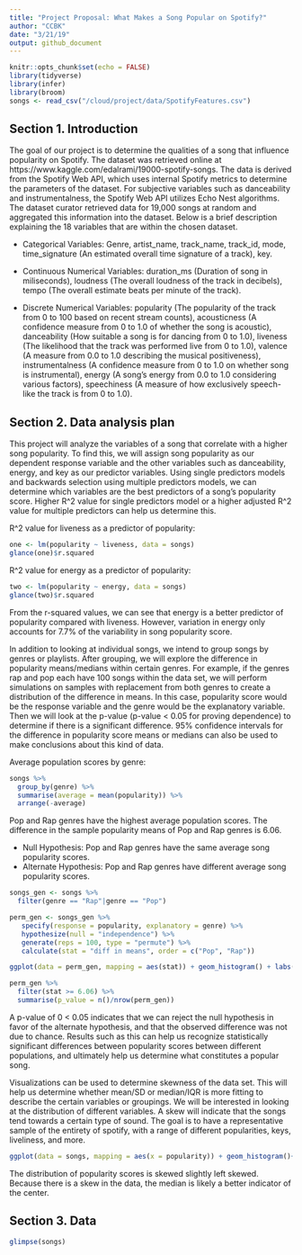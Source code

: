```yaml
---
title: "Project Proposal: What Makes a Song Popular on Spotify?"
author: "CCBK"
date: "3/21/19"
output: github_document
---
```

```r
knitr::opts_chunk$set(echo = FALSE)
library(tidyverse)
library(infer)
library(broom)
songs <- read_csv("/cloud/project/data/SpotifyFeatures.csv")
```

## Section 1. Introduction

The goal of our project is to determine the qualities of a song that influence popularity on Spotify. The dataset was retrieved online at https://www.kaggle.com/edalrami/19000-spotify-songs. The data is derived from the Spotify Web API, which uses internal Spotify metrics to determine the parameters of the dataset. For subjective variables such as danceability and instrumentalness, the Spotify Web API utilizes Echo Nest algorithms. The dataset curator retrieved data for 19,000 songs at random and aggregated this information into the dataset. Below is a brief description explaining the 18 variables that are within the chosen dataset. 
 
+ Categorical Variables:
Genre, artist_name, track_name, track_id, mode, time_signature (An estimated overall time signature of a track), key.

+ Continuous Numerical Variables:
duration_ms (Duration of song in miliseconds), loudness (The overall loudness of the track in decibels), tempo (The overall estimate beats per minute of the track).

+ Discrete Numerical Variables:
popularity (The popularity of the track from 0 to 100 based on recent stream counts),
acousticness (A confidence measure from 0 to 1.0 of whether the song is acoustic),
danceability (How suitable a song is for dancing from 0 to 1.0), liveness (The likelihood that the track was performed live from 0 to 1.0), valence (A measure from 0.0 to 1.0 describing the musical positiveness), instrumentalness (A confidence measure from 0 to 1.0 on whether song is instrumental), energy (A song’s energy from 0.0 to 1.0 considering various factors), speechiness (A measure of how exclusively speech-like the track is from 0 to 1.0).

## Section 2. Data analysis plan

This project will analyze the variables of a song that correlate with a higher song popularity. To find this, we will assign song popularity as our dependent response variable and the other variables such as danceability, energy, and key as our predictor variables. Using single predictors models and backwards selection using multiple predictors models, we can determine which variables are the best predictors of a song's popularity score. Higher R^2 value for single predictors model or a higher adjusted R^2 value for multiple predictors can help us determine this. 

R^2 value for liveness as a predictor of popularity:
```r
one <- lm(popularity ~ liveness, data = songs)
glance(one)$r.squared
```
R^2 value for energy as a predictor of popularity:
```r
two <- lm(popularity ~ energy, data = songs)
glance(two)$r.squared
```
From the r-squared values, we can see that energy is a better predictor of popularity compared with liveness. However, variation in energy only accounts for 7.7% of the variability in song popularity score. 

In addition to looking at individual songs, we intend to group songs by genres or playlists. After grouping, we will explore the difference in popularity means/medians within certain genres. For example, if the genres rap and pop each have 100 songs within the data set, we will perform simulations on samples with replacement from both genres to create a distribution of the difference in means. In this case, popularity score would be the response variable and the genre would be the explanatory variable. Then we will look at the p-value (p-value < 0.05 for proving dependence) to determine if there is a significant difference. 95% confidence intervals for the difference in popularity score means or medians can also be used to make conclusions about this kind of data. 

Average population scores by genre:
```r
songs %>%
  group_by(genre) %>%
  summarise(average = mean(popularity)) %>%
  arrange(-average)
```
Pop and Rap genres have the highest average population scores. The difference in the sample popularity means of Pop and Rap genres is 6.06.  

+ Null Hypothesis: Pop and Rap genres have the same average song popularity scores.
+ Alternate Hypothesis: Pop and Rap genres have different average song popularity scores. 

```r
songs_gen <- songs %>%
  filter(genre == "Rap"|genre == "Pop")

perm_gen <- songs_gen %>%
   specify(response = popularity, explanatory = genre) %>%
   hypothesize(null = "independence") %>%
   generate(reps = 100, type = "permute") %>%
   calculate(stat = "diff in means", order = c("Pop", "Rap"))

ggplot(data = perm_gen, mapping = aes(stat)) + geom_histogram() + labs(title = "Distribution of Difference in Popularity Score Means between Pop and Rap Genres", x = "Difference in Means")

perm_gen %>%
  filter(stat >= 6.06) %>%
  summarise(p_value = n()/nrow(perm_gen))
```
A p-value of 0 < 0.05 indicates that we can reject the null hypothesis in favor of the alternate hypothesis, and that the observed difference was not due to chance. Results such as this can help us recognize statistically significant differences between popularity scores between different populations, and ultimately help us determine what constitutes a popular song. 

Visualizations can be used to determine skewness of the data set. This will help us determine whether mean/SD or median/IQR is more fitting to describe the certain variables or groupings. We will be interested in looking at the distribution of different variables. A skew will indicate that the songs tend towards a certain type of sound. The goal is to have a representative sample of the entirety of spotify, with a range of different popularities, keys, liveliness, and more.  

```r
ggplot(data = songs, mapping = aes(x = popularity)) + geom_histogram()+ labs(title = "Distribution of Popularity Scores", x = "Popularity Score")

```

The distribution of popularity scores is skewed slightly left skewed. Because there is a skew in the data, the median is likely a better indicator of the center. 

## Section 3. Data

```r
glimpse(songs)
```
